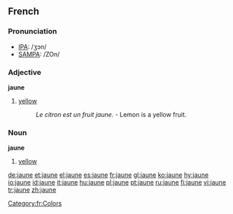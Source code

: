 ==French==

===Pronunciation===
*[[w:IPA|IPA]]: /ʒɔn/
*[[w:SAMPA|SAMPA]]: /ZOn/

===Adjective===
{{fr-infl-adj|sm=jaune|sf=jaune|pm=jaunes|pf=jaunes|smp=ʒɔn|sfp=ʒɔn|pmp=ʒɔn|pfp=ʒɔn}}
'''jaune'''

# [[yellow]]
#: ''Le citron est un fruit jaune.'' - Lemon is a yellow fruit.

===Noun===
{{fr-infl-noun|sm=jaune|sf=jaune|pm=jaunes|pf=jaunes|smp=ʒɔn|sfp=ʒɔn|pmp=ʒɔn|pfp=ʒɔn}}
'''jaune''' {{m}}

# [[yellow]]

[[Category:fr:Colors]]

[[de:jaune]]
[[et:jaune]]
[[el:jaune]]
[[es:jaune]]
[[fr:jaune]]
[[gl:jaune]]
[[ko:jaune]]
[[hy:jaune]]
[[io:jaune]]
[[id:jaune]]
[[it:jaune]]
[[hu:jaune]]
[[pl:jaune]]
[[pt:jaune]]
[[ru:jaune]]
[[fi:jaune]]
[[vi:jaune]]
[[tr:jaune]]
[[zh:jaune]]